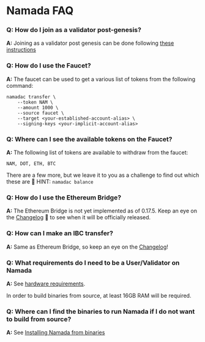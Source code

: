 # Namada FAQ

### Q: How do I join as a validator post-genesis?

**A:** Joining as a validator post genesis can be done following [these instructions](https://hackmd.io/@bengtlofgren/rkear5uOs)

### **Q: How do I use the Faucet?**
    
**A:** The faucet can be used to get a various list of tokens from the following command:

```shell copy
namadac transfer \
    --token NAM \
    --amount 1000 \
    --source faucet \
    --target <your-established-account-alias> \
    --signing-keys <your-implicit-account-alias>
```
### **Q: Where can I see the available tokens on the Faucet?**
    
**A:** The following list of tokens are available to withdraw from the faucet:
    
`NAM, DOT, ETH, BTC`

There are a few more, but we leave it to you as a challenge to find out which these are 🤔 
HINT: `namadac balance`

### **Q: How do I use the Ethereum Bridge?**
    
**A:** The Ethereum Bridge is not yet implemented as of 0.17.5. Keep an eye on the [Changelog](https://github.com/anoma/namada/tree/main/.changelog) 👀 to see when it will be officially released.

### **Q: How can I make an IBC transfer?**
    
**A:** Same as Ethereum Bridge, so keep an eye on the [Changelog](https://github.com/anoma/namada/tree/main/.changelog)!

### **Q: What requirements do I need to be a User/Validator on Namada**

**A:**  See [hardware requirements](./validators/hardware.md).

In order to build binaries from source, at least 16GB RAM will be required.

### **Q: Where can I find the binaries to run Namada if I do not want to build from source?**

**A:** See [Installing Namada from binaries](./introduction/install/binaries.md)
